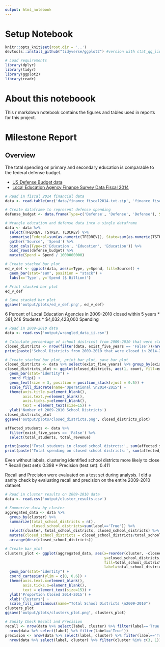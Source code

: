 ```yaml
---
output: html_notebook
---
```

# Setup Notebook

```r
knitr::opts_knit$set(root.dir = '..')
devtools::install_github("tidyverse/ggplot2") #version with stat_qq_line
```

```r
# Load requirements
library(dplyr)
library(tidyr)
library(ggplot2)
library(readr)
```

# About this noteboook
This r markdown notebook contains the figures and tables used in reports for this project.

# Milestone Report
## Overview
The total spending on primary and secondary education is comparable to the federal defense budget.

* [US Defense Budget data](https://www.statista.com/statistics/272473/us-military-spending-from-2000-to-2012/)
* [Local Education Agency Finance Survey Data Fiscal 2014](https://nces.ed.gov/ccd/data/zip/sdf14_1a_flat.zip)

```r
# Read in fiscal 2014 financial data
data <- read.table(unz('data/finance_fiscal2014.txt.zip', 'finance_fiscal2014.txt'), sep='\t', header=TRUE, quote='', comment.char='')

# Create dataframe to represent defense spending
defense_budget <- data.frame(Type=c('Defense', 'Defense', 'Defense'), Source=c('Federal', 'State', 'Local'), Spend=c(609910000000, 0, 0))

# Wrangle education and defense data into a single dataframe
data <- data %>%
  select(TFEDREV, TSTREV, TLOCREV) %>%
  summarise(Federal=sum(as.numeric(TFEDREV)), State=sum(as.numeric(TSTREV)), Local=sum(as.numeric(TLOCREV))) %>%
  gather('Source', 'Spend') %>%
  bind_cols(Type=c('Education', 'Education', 'Education')) %>%
  bind_rows(defense_budget) %>%
  mutate(Spend = Spend / 1000000000)

# Create stacked bar plot
ed_v_def <- ggplot(data, aes(x=Type, y=Spend, fill=Source)) + 
  geom_bar(stat="sum", position = "stack") +
  labs(x='Type', y='Spend ($ Billion)')

# Print stacked bar plot
ed_v_def

# Save stacked bar plot
ggsave('output/plots/ed_v_def.png', ed_v_def)

```

6 Percent of Local Education Agencies in 2009-2010 closed within 5 years
* 381,248 Students
* $4,032,423,000 Spending

```r
# Read in 2009-2010 data
data <- read.csv('output/wrangled_data_ii.csv')

# Calculate percentage of school districst from 2009-2010 that were closed in 2014-2015
closed_districts <- nrow(filter(data, exist_five_years == 'False'))/nrow(data)
print(paste('School Districts from 2009-2010 that were closed in 2014-2015:', closed_districts, sep=' '))

# Create stacked bar plot, print bar plot, save bar plot
closed_districts <- data %>% select(exist_five_years) %>% group_by(exist_five_years) %>% summarize(count=n())
closed_districts_plot <- ggplot(closed_districts, aes(1, count, fill=exist_five_years, label=count)) +
  geom_bar(stat="identity") +
  coord_flip() +
  geom_text(size = 3, position = position_stack(vjust = 0.5)) +
  scale_fill_discrete(name="Operational \n2014-2015") +
  theme(axis.title.y=element_blank(),
        axis.text.y=element_blank(),
        axis.ticks.y=element_blank(),
        text = element_text(size=15)) +
  ylab('Number of 2009-2010 School Districts')
closed_districts_plot
ggsave('output/plots/closed_districts.png', closed_districts_plot)

affected_students <- data %>%
  filter(exist_five_years == 'False') %>%
  select(total_students, total_revenue)

print(paste('Total students in closed school distrcts:', sum(affected_students$total_students, na.rm=TRUE), sep=' '))
print(paste('Total spending on closed school districts:', sum(affected_students$total_revenue, na.rm=TRUE), sep=' '))
```


Even without labels, clustering identified school districts more likely to close
* Recall (test set): 0.398
* Precision (test set): 0.411

Recall and Precision were evaluated on a test set during analysis. I did a sanity check by evaluating recall and precision on the entire 2009-2010 dataset.

```r
# Read in cluster results on 2009-2010 data
data <- read.csv('output/cluster_results.csv')

# Summarize data by cluster
aggregated_data <- data %>%
  group_by(cluster) %>%
  summarize(total_school_districts = n(), 
            closed_school_districts=sum(label=='True')) %>%
  select(cluster, total_school_districts, closed_school_districts) %>%
  mutate(closed_school_districts = closed_school_districts/total_school_districts) %>%
  arrange(desc(closed_school_districts))

# Create bar plot
clusters_plot <- ggplot(aggregated_data, aes(x=reorder(cluster, -closed_school_districts),
                                             y=closed_school_districts,
                                             fill=total_school_districts,
                                             label=total_school_districts)) +
  geom_bar(stat="identity") + 
  coord_cartesian(ylim = c(0, 0.6)) +
  theme(axis.text.x=element_blank(),
        axis.ticks.x=element_blank(),
        text = element_text(size=15)) +
  ylab('Proportion Closed 2014-2015') +
  xlab('Clusters') + 
  scale_fill_continuous(name="Total School Districts \n2009-2010")
clusters_plot
ggsave('output/plots/clusters_plot.png', clusters_plot)

# Sanity Check Recall and Precision
recall <- nrow(data %>% select(label, cluster) %>% filter(label=='True', cluster %in% c(3, 1))) / 
  nrow(data %>% select(label) %>% filter(label=='True'))
precision <- nrow(data %>% select(label, cluster) %>% filter(label=='True', cluster %in% c(3, 1))) / 
  nrow(data %>% select(label, cluster) %>% filter(cluster %in% c(3, 1)))
```


